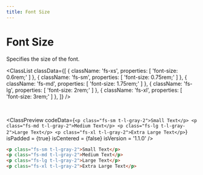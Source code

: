 ```yaml
---
title: Font Size
---
```



# Font Size

Specifies the size of the font.

<ClassList
  classData={[
    {
      className: 'fs-xs',
      properties: [
        'font-size: 0.6rem;'
      ]
    },
    {
      className: 'fs-sm',
      properties: [
        'font-size: 0.75rem;'
      ]
    },
    {
      className: 'fs-md',
      properties: [
        'font-size: 1.75rem;'
      ]
    },
    {
      className: 'fs-lg',
      properties: [
        'font-size: 2rem;'
      ]
    },
    {
      className: 'fs-xl',
      properties: [
        'font-size: 3rem;'
      ]
    },
  ]}
/>

<br />

<ClassPreview
  codeData={`
    <p class="fs-sm t-l-gray-2">Small Text</p>
    <p class="fs-md t-l-gray-2">Medium Text</p>
    <p class="fs-lg t-l-gray-2">Large Text</p>
    <p class="fs-xl t-l-gray-2">Extra Large Text</p>
  `}
  isPadded = {true}
  isCentered = {false}
  isVersion = '1.1.0'
/>

```html
<p class="fs-sm t-l-gray-2">Small Text</p>
<p class="fs-md t-l-gray-2">Medium Text</p>
<p class="fs-lg t-l-gray-2">Large Text</p>
<p class="fs-xl t-l-gray-2">Extra Large Text</p>
```